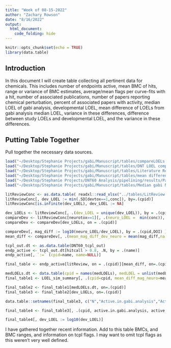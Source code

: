```yaml
---
title: "Week of 08-15-2022"
author: "Zachary Rowson"
date: "8/16/2022"
output:
  html_document:
    code_folding: hide
---
```


```r
knitr::opts_chunk$set(echo = TRUE)
library(data.table)
```

## Introduction

In this document I will create table collecting all pertinent data for chemicals. This includes number of endpoints active, mean BMC of hits, range or variance of BMC estimates, average/mean flags per curve-fits with a hit, number of associated publications, number of papers reporting chemical perturbation, percent of associated papers with activity, median LOEL of gabi analysis, developmental LOEL, mean difference of LOELs from gabi analysis median LOEL, variance in these differences, difference between study LOELs and developmental LOEL, and the variance in these differences.

## Putting Table Together

Pull together the necessary data sources.

```r
load("~/Desktop/Stephanie Projects/gabi/Manuscript/tables/compareLOELs.Rdata")
load("~/Desktop/Stephanie Projects/gabi/Manuscript/tables/DNT LOEL comparison.Rdata")
load("~/Desktop/Stephanie Projects/gabi/Manuscript/tables/Literature Review Paper Numbers.Rdata")
load("~/Desktop/Stephanie Projects/gabi/Manuscript/tables/mean differences dev LOEL.Rdata")
load("~/Desktop/Stephanie Projects/DNT60 Analysis/pipelining/results/Padilla_DNT60_tcpl_out.Rdata")
load("~/Desktop/Stephanie Projects/gabi/Manuscript/tables/Median gabi Nuero LOELs.Rdata")
```

```r
litReviewConc <- as.data.table( readxl::read_xlsx("../tables/LitReview Conc.xlsx") )
litReviewConc[, dev_LOEL := min(.SD[devtox==1,conc]), by=.(cpid)]
litReviewConc[is.infinite(dev_LOEL), dev_LOEL := NA]

dev_LOELs <- litReviewConc[, .(dev_LOEL = unique(dev_LOEL)), by = .(cpid)]
compareDev <- litReviewConc[neurotox==1][, .(neuro_LOEL =  min(conc)), by = .(cpid,DOI)]
compareDev <- compareDev[dev_LOELs, on = .(cpid)]

compareDev[, mag_diff := log10(neuro_LOEL/dev_LOEL), by = .(cpid,DOI) ]
mean_diff <- compareDev[, .(mean_mag_diff_dev_neuro = mean(mag_diff,na.rm=T), sd_mag_diff_dev_neuro = sd(mag_diff,na.rm=T)), by = .(cpid)][order(-mean_mag_diff_dev_neuro)]
```
```r
tcpl_out.dt <- as.data.table(DNT60_tcpl_out)
endp_active <- tcpl_out.dt[hitcall > 0.8, .N, by = .(name)]
endp_active[, `:=` (cpid=name, name=NULL)]

final_table <- endp_active[litReview, on = .(cpid)][mean_diff, on=.(cpid)]
```
```r
medLOELs.dt <- data.table(cpid = names(medLOELs), medLOEL = unlist(medLOELs))
final_table1 <- LOEL_sim_summary[, .(cpid=cpid, mean_diff_mag_neuro=mean_diff_mag, sd_diff_mag_nuero=sd_diff_mag)][final_table, on=.(cpid)]
```
```r
final_table2 <- final_table1[medLOELs.dt, on=.(cpid)]
final_table3 <- final_table2[dev_LOELs, on=.(cpid)]
```
```r
data.table::setnames(final_table3, c("N","Active.in.gabi.analysis","Active.in.other.endpoints","Number.of.asociated.publications","Number.of.publications.with.activity"), c("number.of.active.gabi.endpoints","active.in.gabi.analysis","active.in.other.endpoints","number.of.associated.publications","number.of.publications.with.activity"))

final_table4 <- final_table3[, .(cpid, active.in.gabi.analysis, active.in.Net.Activity.metrics, active.in.other.endpoints, number.of.active.gabi.endpoints, medLOEL, dev_LOEL, number.of.associated.publications, `%.of.papers.with.activity`, mean_diff_mag_neuro, sd_diff_mag_nuero, mean_mag_diff_dev_neuro, sd_mag_diff_dev_neuro)]
```
```r
final_table4[, dev_LOEL := log10(dev_LOEL)]
```

I have gathered together recent information. Add to this table BMCs, and BMC ranges, and information on tcpl flags. I may want to omit tcpl flags as this weren't very well defined.

```r

```

